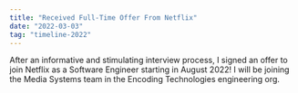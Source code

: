 ```yaml
---
title: "Received Full-Time Offer From Netflix"
date: "2022-03-03"
tag: "timeline-2022"
---
```

After an informative and stimulating interview process, I signed 
an offer to join Netflix as a Software Engineer starting in August 2022!
I will be joining the Media Systems team in the Encoding Technologies engineering org.